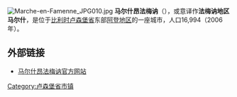 {{Unreferenced|time=2018-08-13T05:38:57+00:00}}
{{noteTA
|1=zh-hans:马尔什;zh-hant:馬爾什;zh-tw:馬什;
}}
[[File:Marche-en-Famenne_JPG010.jpg|right]]
'''马尔什昂法梅讷'''（{{lang-fr|Marche-en-Famenne}}），或意译作'''法梅讷地区马尔什'''，是位于[[比利时|比利时]][[卢森堡省|卢森堡省]]东部[[阿登|阿登地区]]的一座城市，人口16,994（2006年）。

== 外部链接 ==
*[http://www.marche.be 马尔什昂法梅讷官方网站] {{Wayback|url=http://www.marche.be/ |date=20110317061910 }}

{{卢森堡省市区}}
{{Belgium-geo-stub}}

{{DEFAULTSORT:Marche}}

[[Category:卢森堡省市镇|Category:卢森堡省市镇]]